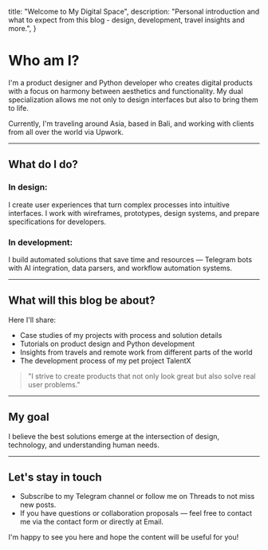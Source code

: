   title: "Welcome to My Digital Space",
  description: "Personal introduction and what to expect from this blog - design, development, travel insights and more.",
}



# Who am I?

I'm a product designer and Python developer who creates digital products with a focus on harmony between aesthetics and functionality. My dual specialization allows me not only to design interfaces but also to bring them to life.

Currently, I'm traveling around Asia, based in Bali, and working with clients from all over the world via Upwork.

---

## What do I do?

### In design:
I create user experiences that turn complex processes into intuitive interfaces. I work with wireframes, prototypes, design systems, and prepare specifications for developers.

### In development: 
I build automated solutions that save time and resources — Telegram bots with AI integration, data parsers, and workflow automation systems.

---

## What will this blog be about?

Here I'll share:

- Case studies of my projects with process and solution details
- Tutorials on product design and Python development
- Insights from travels and remote work from different parts of the world
- The development process of my pet project TalentX

> "I strive to create products that not only look great but also solve real user problems."

---

## My goal

I believe the best solutions emerge at the intersection of design, technology, and understanding human needs.

---

## Let's stay in touch

- Subscribe to my Telegram channel or follow me on Threads to not miss new posts.
- If you have questions or collaboration proposals — feel free to contact me via the contact form or directly at Email.

I'm happy to see you here and hope the content will be useful for you!
